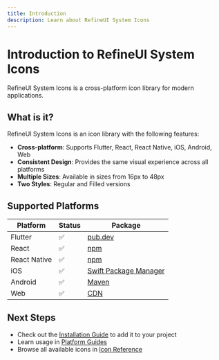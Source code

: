 ```yaml
---
title: Introduction
description: Learn about RefineUI System Icons
---
```


# Introduction to RefineUI System Icons

RefineUI System Icons is a cross-platform icon library for modern applications.

## What is it?

RefineUI System Icons is an icon library with the following features:

- **Cross-platform**: Supports Flutter, React, React Native, iOS, Android, Web
- **Consistent Design**: Provides the same visual experience across all platforms
- **Multiple Sizes**: Available in sizes from 16px to 48px
- **Two Styles**: Regular and Filled versions

## Supported Platforms

| Platform | Status | Package |
|----------|--------|---------|
| Flutter | ✅ | [pub.dev](https://pub.dev/packages/refineui_system_icons) |
| React | ✅ | [npm](https://www.npmjs.com/package/@refineui/react-icons) |
| React Native | ✅ | [npm](https://www.npmjs.com/package/@refineui/react-native-icons) |
| iOS | ✅ | [Swift Package Manager](https://github.com/pelagornis/refineui-system-icons) |
| Android | ✅ | [Maven](https://github.com/pelagornis/refineui-system-icons) |
| Web | ✅ | [CDN](https://github.com/pelagornis/refineui-system-icons) |

## Next Steps

- Check out the [Installation Guide](/getting-started/installation/) to add it to your project
- Learn usage in [Platform Guides](/platforms/)
- Browse all available icons in [Icon Reference](/icons/)
